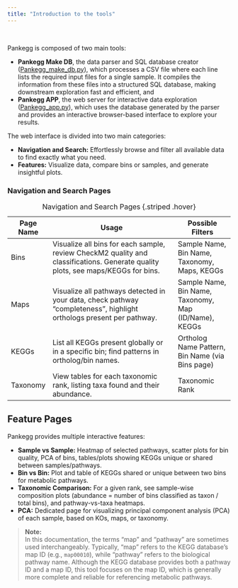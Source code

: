 ```yaml
---
title: "Introduction to the tools"
---
```

<br>

Pankegg is composed of two main tools:  

- **Pankegg Make DB**, the data parser and SQL database creator ([Pankegg_make_db.py](Pankegg_make_db.qmd)), which processes a CSV file where each line lists the required input files for a single sample. It compiles the information from these files into a structured SQL database, making downstream exploration fast and efficient,  and  
- **Pankegg APP**, the web server for interactive data exploration ([Pankegg_app.py](Pankegg_app.qmd)), which uses the database generated by the parser and provides an interactive browser-based interface to explore your results.

The web interface is divided into two main categories:

- **Navigation and Search:** Effortlessly browse and filter all available data to find exactly what you need.
- **Features:** Visualize data, compare bins or samples, and generate insightful plots.

### Navigation and Search Pages

| Page Name  | Usage                                                                                                                            | Possible Filters                                      |
|------------|----------------------------------------------------------------------------------------------------------------------------------|-------------------------------------------------------|
| Bins       | Visualize all bins for each sample, review CheckM2 quality and classifications. Generate quality plots, see maps/KEGGs for bins. | Sample Name, Bin Name, Taxonomy, Maps, KEGGs          |
| Maps       | Visualize all pathways detected in your data, check pathway “completeness”, highlight orthologs present per pathway.             | Sample Name, Bin Name, Taxonomy, Map (ID/Name), KEGGs |
| KEGGs      | List all KEGGs present globally or in a specific bin; find patterns in ortholog/bin names.                                       | Ortholog Name Pattern, Bin Name (via Bins page)       |
| Taxonomy   | View tables for each taxonomic rank, listing taxa found and their abundance.                                                   | Taxonomic Rank                                        |

: Navigation and Search Pages {.striped .hover}


## Feature Pages

Pankegg provides multiple interactive features:

- **Sample vs Sample:** Heatmap of selected pathways, scatter plots for bin quality, PCA of bins, tables/plots showing KEGGs unique or shared between samples/pathways.
- **Bin vs Bin:** Plot and table of KEGGs shared or unique between two bins for metabolic pathways.
- **Taxonomic Comparison:** For a given rank, see sample-wise composition plots (abundance = number of bins classified as taxon / total bins), and pathway-vs-taxa heatmaps.
- **PCA:** Dedicated page for visualizing principal component analysis (PCA) of each sample, based on KOs, maps, or taxonomy.

> **Note:**  
> In this documentation, the terms “map” and “pathway” are sometimes used interchangeably. Typically, “map” refers to the KEGG database’s map ID (e.g., `map00010`), while “pathway” refers to the biological pathway name. Although the KEGG database provides both a pathway ID and a map ID, this tool focuses on the map ID, which is generally more complete and reliable for referencing metabolic pathways.
